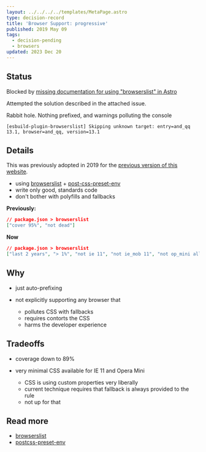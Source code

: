 ```yaml
---
layout: ../../../../templates/MetaPage.astro
type: decision-record
title: 'Browser Support: progressive'
published: 2019 May 09
tags:
  - decision-pending
  - browsers
updated: 2023 Dec 20
---
```


## Status

Blocked by [missing documentation for using "browserslist" in Astro](https://github.com/withastro/docs/issues/2321)

Attempted the solution described in the attached issue.

Rabbit hole. Nothing prefixed, and warnings polluting the console

```
[esbuild-plugin-browserslist] Skipping unknown target: entry=and_qq 13.1, browser=and_qq, version=13.1
```

## Details

This was previously adopted in 2019 for the [previous version of this website](/meta/records/rejected/react-static).

- using [browserslist](https://github.com/browserslist/browserslist) + [post-css-preset-env](https://github.com/csstools/postcss-preset-env)
- write only good, standards code
- don't bother with polyfills and fallbacks

**Previously:**

```json
// package.json > browserslist
["cover 95%", "not dead"]
```

**Now**

```json
// package.json > browserslist
["last 2 years", "> 1%", "not ie 11", "not ie_mob 11", "not op_mini all"]
```

## Why

- just auto-prefixing
- not explicitly supporting any browser that

  - pollutes CSS with fallbacks
  - requires contorts the CSS
  - harms the developer experience

## Tradeoffs

- coverage down to 89%
- very minimal CSS available for IE 11 and Opera Mini

  - CSS is using custom properties very liberally
  - current technique requires that fallback is always provided to the rule
  - not up for that

## Read more

- [browserslist](https://github.com/browserslist/browserslist)
- [postcss-preset-env](https://github.com/csstools/postcss-preset-env)

